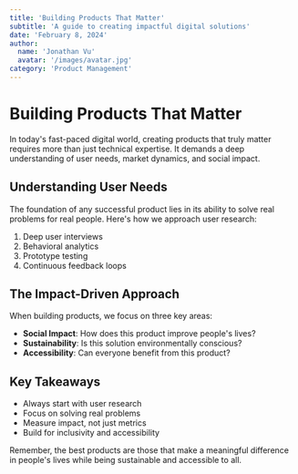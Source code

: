 ```yaml
---
title: 'Building Products That Matter'
subtitle: 'A guide to creating impactful digital solutions'
date: 'February 8, 2024'
author:
  name: 'Jonathan Vu'
  avatar: '/images/avatar.jpg'
category: 'Product Management'
---
```


# Building Products That Matter

In today's fast-paced digital world, creating products that truly matter requires more than just technical expertise. It demands a deep understanding of user needs, market dynamics, and social impact.

## Understanding User Needs

The foundation of any successful product lies in its ability to solve real problems for real people. Here's how we approach user research:

1. Deep user interviews
2. Behavioral analytics
3. Prototype testing
4. Continuous feedback loops

## The Impact-Driven Approach

When building products, we focus on three key areas:

- **Social Impact**: How does this product improve people's lives?
- **Sustainability**: Is this solution environmentally conscious?
- **Accessibility**: Can everyone benefit from this product?

## Key Takeaways

- Always start with user research
- Focus on solving real problems
- Measure impact, not just metrics
- Build for inclusivity and accessibility

Remember, the best products are those that make a meaningful difference in people's lives while being sustainable and accessible to all. 